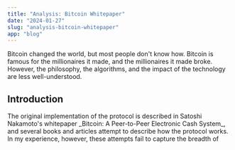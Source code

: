 ```yaml
---
title: "Analysis: Bitcoin Whitepaper"
date: "2024-01-27"
slug: "analysis-bitcoin-whitepaper"
app: "blog"
---
```


<div>
  <section>
    <div className="overview">
      Bitcoin changed the world, but most people don't know how. Bitcoin is
      famous for the millionaires it made, and the millionaires it made broke.
      However, the philosophy, the algorithms, and the impact of the technology
      are less well-understood.
    </div>
  </section>
  <section>
    <h2>Introduction</h2>
    <p>
      The original implementation of the protocol is described in Satoshi
      Nakamoto's whitepaper _Bitcoin: A Peer-to-Peer Electronic Cash System_,
      and several books and articles attempt to describe how the protocol works.
      In my experience, however, these attempts fail to capture the breadth of
    </p>
  </section>
</div>
